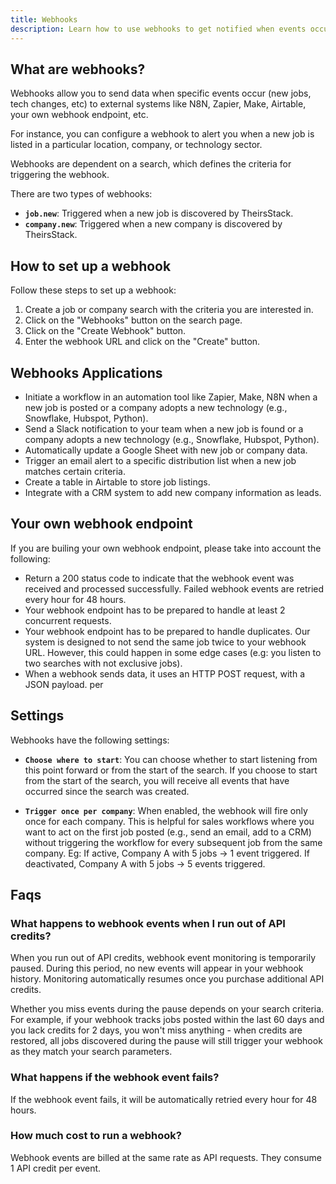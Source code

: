 ```yaml
---
title: Webhooks
description: Learn how to use webhooks to get notified when events occur (new jobs, tech changes, etc) in TheirStack and trigger actions in your external systems like N8N, Zapier, Make, Airtable, etc.
---
```


What are webhooks?
------------------

Webhooks allow you to send data when specific events occur (new jobs, tech changes, etc) to external systems like N8N, Zapier, Make, Airtable, your own webhook endpoint, etc.

For instance, you can configure a webhook to alert you when a new job is listed in a particular location, company, or technology sector.

Webhooks are dependent on a search, which defines the criteria for triggering the webhook.

There are two types of webhooks:

*   **`job.new`**: Triggered when a new job is discovered by TheirsStack.
*   **`company.new`**: Triggered when a new company is discovered by TheirsStack.

How to set up a webhook
-----------------------

Follow these steps to set up a webhook:

1.  Create a job or company search with the criteria you are interested in.
2.  Click on the "Webhooks" button on the search page.
3.  Click on the "Create Webhook" button.
4.  Enter the webhook URL and click on the "Create" button.

Webhooks Applications
---------------------

*   Initiate a workflow in an automation tool like Zapier, Make, N8N when a new job is posted or a company adopts a new technology (e.g., Snowflake, Hubspot, Python).
*   Send a Slack notification to your team when a new job is found or a company adopts a new technology (e.g., Snowflake, Hubspot, Python).
*   Automatically update a Google Sheet with new job or company data.
*   Trigger an email alert to a specific distribution list when a new job matches certain criteria.
*   Create a table in Airtable to store job listings.
*   Integrate with a CRM system to add new company information as leads.

Your own webhook endpoint
-------------------------

If you are builing your own webhook endpoint, please take into account the following:

*   Return a 200 status code to indicate that the webhook event was received and processed successfully. Failed webhook events are retried every hour for 48 hours.
*   Your webhook endpoint has to be prepared to handle at least 2 concurrent requests.
*   Your webhook endpoint has to be prepared to handle duplicates. Our system is designed to not send the same job twice to your webhook URL. However, this could happen in some edge cases (e.g: you listen to two searches with not exclusive jobs).
*   When a webhook sends data, it uses an HTTP POST request, with a JSON payload. per

Settings
--------

Webhooks have the following settings:

*   **`Choose where to start`**: You can choose whether to start listening from this point forward or from the start of the search. If you choose to start from the start of the search, you will receive all events that have occurred since the search was created.
    
*   **`Trigger once per company`**: When enabled, the webhook will fire only once for each company. This is helpful for sales workflows where you want to act on the first job posted (e.g., send an email, add to a CRM) without triggering the workflow for every subsequent job from the same company. Eg: If active, Company A with 5 jobs → 1 event triggered. If deactivated, Company A with 5 jobs → 5 events triggered.
    
Faqs
----

### What happens to webhook events when I run out of API credits?

When you run out of API credits, webhook event monitoring is temporarily paused. During this period, no new events will appear in your webhook history. Monitoring automatically resumes once you purchase additional API credits.

Whether you miss events during the pause depends on your search criteria. For example, if your webhook tracks jobs posted within the last 60 days and you lack credits for 2 days, you won't miss anything - when credits are restored, all jobs discovered during the pause will still trigger your webhook as they match your search parameters.

### What happens if the webhook event fails?

If the webhook event fails, it will be automatically retried every hour for 48 hours.

### How much cost to run a webhook?

Webhook events are billed at the same rate as API requests. They consume 1 API credit per event.